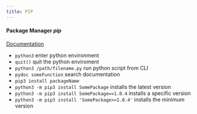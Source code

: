 ```yaml
---
title: PIP
---
```


#### Package Manager _pip_

[Documentation](https://pip.pypa.io/en/stable/)

- `python3` enter python environment
- `quit()` quit the python enviroment
- `python3 /path/filename.py` run python script from CLI
- `pydoc someFunction` search documentation
- `pip3 install packageName`
- `python3 -m pip3 install SomePackage` installs the latest version
- `python3 -m pip3 install SomePackage==1.0.4` installs a specific version
- `python3 -m pip3 install 'SomePackage>=1.0.4'` installs the minimum version
